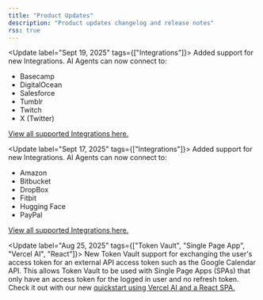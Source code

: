 ```yaml
---
title: "Product Updates"
description: "Product updates changelog and release notes"
rss: true
---
```

<Update label="Sept 19, 2025" tags={["Integrations"]}>
  Added support for new Integrations. AI Agents can now connect to:
  - Basecamp
  - DigitalOcean
  - Salesforce
  - Tumblr
  - Twitch
  - X (Twitter)

  [View all supported Integrations here.](/integrations/overview)
</Update>

<div className="border-t dark:border-[#2a2a2a] border-[#e8e8e8]" />

<Update label="Sept 17, 2025" tags={["Integrations"]}>
  Added support for new Integrations. AI Agents can now connect to:
  - Amazon
  - Bitbucket
  - DropBox
  - Fitbit
  - Hugging Face
  - PayPal

  [View all supported Integrations here.](/integrations/overview)
</Update>

<div className="border-t dark:border-[#2a2a2a] border-[#e8e8e8]" />

<Update label="Aug 25, 2025" tags={["Token Vault", "Single Page App", "Vercel AI", "React"]}>
  New Token Vault support for exchanging the user's access token for an external API access token such as the Google Calendar API. This allows Token Vault to be used with Single Page Apps (SPAs) that only have an access token for the logged in user and no refresh token.
  Check it out with our new [quickstart using Vercel AI and a React SPA.](/calling-apis/vercel-ai/get-started/call-others-apis-on-users-behalf#react-spa)
</Update>
